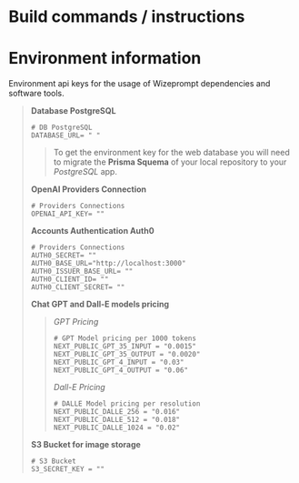 # Build commands / instructions

# Environment information
Environment api keys for the usage of Wizeprompt dependencies and software tools.
> **Database PostgreSQL**
> ```.env filename=".env" copy
> # DB PostgreSQL
> DATABASE_URL= " "
> ```
>   > To get the environment key for the web database you will need to migrate the **Prisma Squema** of your local repository to your *PostgreSQL* app.
>   >  
> **OpenAI Providers Connection**
> ```.env filename=".env" copy
> # Providers Connections
> OPENAI_API_KEY= ""
> ```
> **Accounts Authentication Auth0**
> ```.env filename=".env" copy
> # Providers Connections
> AUTH0_SECRET= ""
> AUTH0_BASE_URL="http://localhost:3000"
> AUTH0_ISSUER_BASE_URL= ""
> AUTH0_CLIENT_ID= ""
> AUTH0_CLIENT_SECRET= ""
> ```
> **Chat GPT and Dall-E models pricing**
>   > *GPT Pricing*
>   > ```.env filename=".env" copy
>   > # GPT Model pricing per 1000 tokens
>   > NEXT_PUBLIC_GPT_35_INPUT = "0.0015"
>   > NEXT_PUBLIC_GPT_35_OUTPUT = "0.0020"
>   > NEXT_PUBLIC_GPT_4_INPUT = "0.03"
>   > NEXT_PUBLIC_GPT_4_OUTPUT = "0.06"
>   > ```
>   > *Dall-E Pricing*
>   > ```.env filename=".env" copy
>   > # DALLE Model pricing per resolution
>   > NEXT_PUBLIC_DALLE_256 = "0.016"
>   > NEXT_PUBLIC_DALLE_512 = "0.018"
>   > NEXT_PUBLIC_DALLE_1024 = "0.02"
>   > ```
> **S3 Bucket for image storage**
> ```.env filename=".env" copy
> # S3 Bucket
> S3_SECRET_KEY = ""
> ```